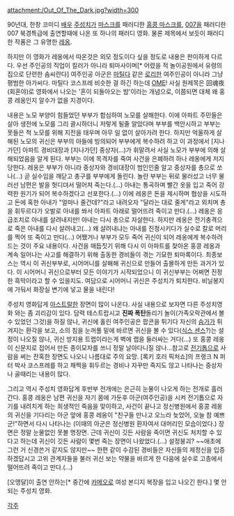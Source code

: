 attachment:/Out_Of_The_Dark.jpg?width=300

90년대, 한창 코미디 [[배우]] [[주성치]]가 [[마스크]]를 패러디한 [[홍콩 마스크]]를, [[007]]을 패러디한 007 북경특급에 출연할때에 나온 또 하나의 패러디 영화. 물론 제목에서 보듯이 패러디한 작품은 그 유명한 [[레옹]]. 

하지만 이 영화가 레옹에서 따온것은 외모 정도이다 싶을 정도로 내용은 판이하게 다르다. 우선 주인공의 직업이 킬러가 아니라 퇴마사이며[* 어렸을 적 놀이공원에서 유령의 집으로 단련한 솜씨란다] 여주인공 아군은 [[마틸다]] 같은 [[로리]]한 여주인공이 아니라 그냥 평범한 아가씨다. 마틸다 코스프레 비슷한 걸 하긴 하는데 [[OME]]! 사실 원제목은 回魂夜(회혼야)로 영화에서 나오는 '혼이 되돌아오는 밤'이라는 개념으로, 이쯤되면 대체 왜 홍콩 레옹인지 알수가 없을 지경이다.

내용은 노모 부양이 힘들었던 부부가 합심하여 노모를 살해한다. 이에 아파트 주민들은 살아 생전에 노모를 그리 괄시하더니 저렇게 될줄 알았다며 부부를 백안시하고 부부는 못들은 척 노모를 위해 지전을 태우며 아무 일 없이 살아가려 한다. 하지만 억울하게 살해된 노모의 귀신은 부부의 아들에 빙의되어 부부에게 복수하려 하고 이 과정에서 [지나가던] 아파트 경비대장과 [지나가던] 중상자(...)가 휘말려서 사실 노모가 부부에 의해 살해되었음을 알게 된다. 부부는 이에 목격자를 죽여 사건을 은폐하려 하나 레옹에게 저지당한다. 레옹은 부부가 아니라 중상자와 경비대장이 범인인줄 알고 중상자를 총으로 쏘나(...) 곧 실수임을 깨닫고 총구를 부부에게 돌린다. 놀란 부부는 뒤로 물러섰고 너무 물러선 남편은 발을 헛디뎌서 떨어져 죽는다.(...) 아내는 통곡하며 빨간 옷을 입고 죽어 강력한 원기가 되어 복수하겠다고 선포한다.(...) 이에 레옹은 돈을 제시하며 협상을 시도하고 돈에 혹한 아내가 "얼마나 줄건데?"라고 내려오자 "달라는 대로 줄게"라고 외치며 총을 휘두르다가 오발로 아내를 쏴서 아파트 아래로 떨어뜨려 죽이고 만다.(...) 레옹은 응급조치로 아내를 살려내지만! 아내는 다시 총으로 자살한다. 하지만 레옹은 전기충격으로 죽은 아내를 다시 살려내고(...) 왜 살려내냐는 아내를 진정시키다가 실수로 칼로 머리를 찍어 또 죽이고 만다(...) 어쨌거나 부부가 모두 죽어 귀신이 되어 레옹에게 복수하려 드는 것이 주요 내용이다. 사건을 매듭짓기 위해 다시 이 아파트를 찾아온 홍콩 레옹과 계속 일어나는 사고를 해결하기 위해 출동한 경비들이 겪는 기묘한 퇴마록이다. 최종보스는 역시 이 귀신부부로, 시어머니를 살해해 귀신으로 만들어 출몰하게 만든 과거가 있다. 이 시어머니 귀신으로부터 모든 이야기가 시작되었으니 이 귀신부부는 어쩌면 진정한 흑막이라고 할 수 있을지도. 여담으로 시어머니 귀신은 주성치가 퇴치한다. 비닐봉지에 가둬서 화장실 변기에 넣고 물을 내린다!

주성치 영화답게 [[아스트랄]]한 장면이 많이 나온다. 사실 내용으로 보자면 다른 주성치영화 와는 좀 괴리감이 있다. 담력 테스트랍시고 '''진짜 폭탄'''돌리기 놀이(가족오락관에서 볼 수 있었던 그것)을 하질 않나, 귀신에 홀린 여주인공은 팝콘을 튀기다 자신의 [[슴가]]가 튀겨지는 환각을 보고, 소의 침을 눈꺼풀 밑에 바르면 귀신을 볼 수 있다([[식스 센스]]?)는 설정이 나오질 않나, 귀신 방지용 트랩이라는게 벽에 랩을 둘러싸는 거다(...) 또 홍콩 레옹이 신문지로 접어서 만든 종이모자를 쓰니 정말 날아다니질 않나...참고로 [[전기톱]]으로 사람을 써는 잔혹한 장면도 나오니 나름대로 주의 요망. [록키 호러 픽처쇼]의 프랭크 N 퍼터 박사 코스프레를 하고 채찍을 휘두르는 경비나 자꾸만 죽지도 않고 나타나는 중상자나 골때리는 내용이 많다.

그리고 역시 주성치 영화답게 후반부 전개에는 은근히 눈물이 나오게 하는 전개로 흘러간다. 홍콩 레옹은 남편 귀신을 자기 몸에 가둔후 아군(여주인공)을 시켜 전기톱으로 자기를 내려치게 하는 희생적인 죽음을 맞이하고, 사건이 끝나고 정신병원에서 홍콩 레옹의 귀신을 기다리는 아군 앞에 홍콩 레옹이 "친구들 만나고 오느라 늦었어, 오늘 참 예쁘군!"하면서 다시 나타나는 (이때의 아군은 정신병원 환자여서 대머리인 모습이었다.) 장면은 정말 눈물없인 못볼 명장면. 근데 귀신이 깃든 사람을 죽이면 귀신도 처치할 수 있다고 하는데 귀신이 깃든 사람이 몇번 죽는 장면이 나왔었다.(...) 설정붕괴? ~~애초에 그런 거 신경쓴거 같지도 않지만~~ 한편 같이 수감된 경비들은 자신들의 제정신을 입증하겠답시고 고위 관계자들을 불러 귀신 보는 약물을 바르게 한 다음에 실수로 고층에서 떨어뜨려 죽이고 만다.(...)

[오맹달]이 출연 안하는[* 중간에 [[카메오]]로 여성 본디지 복장을 입고 나오긴 한다.] 몇 안되는 주성치 영화.

[[각주]]
